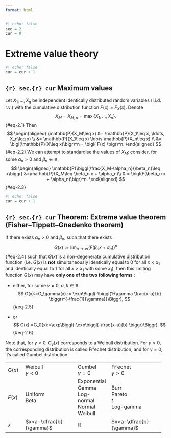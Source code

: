 ```yaml
---
format: html
---
```


```r
#| echo: false
sec = 2
cur = 0
```

# Extreme value theory

```r
#| echo: false
cur = cur + 1
```

::: {.callout-note icon=false}

## `{r} sec`.`{r} cur` Maximum values

Let $X_1,\ldots,X_n$ be independent identically distributed random variables (i.i.d. r.v.) with the cumulative distribution function $F(x)=F_X(x)$. Denote
$$
X_M=X_{M,n}= \max\{X_1,\ldots,X_n\}.
$$ {#eq-2.1}
Then
$$
\begin{aligned}
\mathbb{P}(X_M\leq x) &= \mathbb{P}(X_1\leq x, \ldots, X_n\leq x) \\
&= \mathbb{P}(X_1\leq x) \ldots \mathbb{P}(X_n\leq x) \\
&= \bigl(\mathbb{P}(X\leq x)\bigr)^n = \bigl( F(x) \bigr)^n.
\end{aligned}
$$ {#eq-2.2}
We can attempt to standardise the values of $X_M$: consider, for some $\alpha_n>0$ and $\beta_n\in\mathbb{R}$,
$$
\begin{aligned}
\mathbb{P}\biggl(\frac{X_M-\alpha_n}{\beta_n}\leq x\biggr) &=\mathbb{P}(X_M\leq \beta_n x + \alpha_n)\\
& = \bigl(F(\beta_n x + \alpha_n)\bigr)^n.
\end{aligned}
$$ {#eq-2.3}
:::

```r
#| echo: false
cur = cur + 1
```

::: {.callout-important icon=false}

## `{r} sec`.`{r} cur` Theorem: Extreme value theorem (Fisher--Tippett--Gnedenko theorem)

If there exists $\alpha_n>0$ and $\beta_n$, such that there exists
$$
G(x):= \lim_{n\to\infty}\bigl(F(\beta_n x + \alpha_n)\bigr)^n
$$ {#eq-2.4}
such that $G(x)$ is a non-degenerate cumulative distribution function (i.e. $G(x)$ is **not** simultaneously identically equal to $0$ for all $x<x_1$ and identically equal to $1$ for all $x>x_1$ with some $x_1$), then this limiting function $G(x)$ may have **only one of the two following forms** :

- either, for some $\gamma\neq0$, $a,b\in\mathbb{R}$
$$
G(x):=G_\gamma(x) := \exp\Biggl(-\biggl(1+\gamma \frac{x-a}{b} \biggr)^{-\frac{1}{\gamma}}\Biggr),
$$ {#eq-2.5}

- or
$$
G(x):=G_0(x):=\exp\Biggl(-\exp\biggl(-\frac{x-a}{b} \biggr)\Biggr).
$$ {#eq-2.6}

Note that, for $\gamma<0$, $G_\gamma(x)$ corresponds to a Weibull distribution. For $\gamma>0$, the corresponding distribution is called Fr\'echet distribution, and for $\gamma=0$, it's called Gumbel distribution.

+--------+-------------------------+--------------+-------------------------+
| $G(x)$ | Weibull \               | Gumbel \     | Fr'echet \              |
|        | $\gamma<0$              | $\gamma=0$   | $\gamma>0$              |
+--------+-------------------------+--------------+-------------------------+
| $F(x)$ | Uniform \               | Exponential\ | Burr\                   |
|        | Beta                    | Gamma\       | Pareto\                 |
|        |                         | Log-normal\  | $t$\                    |
|        |                         | Normal\      | Log-gamma               |
|        |                         | Weibull      |                         |
+--------+-------------------------+--------------+-------------------------+
| $x$    | $x<a-\dfrac{b}{\gamma}$ | $\mathbb{R}$ | $x>a-\dfrac{b}{\gamma}$ |
+--------+-------------------------+--------------+-------------------------+

:::